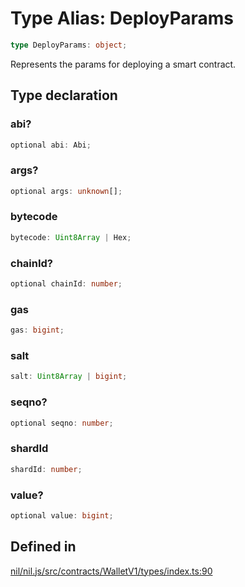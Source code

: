 # Type Alias: DeployParams

```ts
type DeployParams: object;
```

Represents the params for deploying a smart contract.

## Type declaration

### abi?

```ts
optional abi: Abi;
```

### args?

```ts
optional args: unknown[];
```

### bytecode

```ts
bytecode: Uint8Array | Hex;
```

### chainId?

```ts
optional chainId: number;
```

### gas

```ts
gas: bigint;
```

### salt

```ts
salt: Uint8Array | bigint;
```

### seqno?

```ts
optional seqno: number;
```

### shardId

```ts
shardId: number;
```

### value?

```ts
optional value: bigint;
```

## Defined in

[nil/nil.js/src/contracts/WalletV1/types/index.ts:90](https://github.com/NilFoundation/nil.js/blob/08a7f90027b4c09b608245b19f15f6fb7ae1ff03/src/contracts/WalletV1/types/index.ts#L90)
